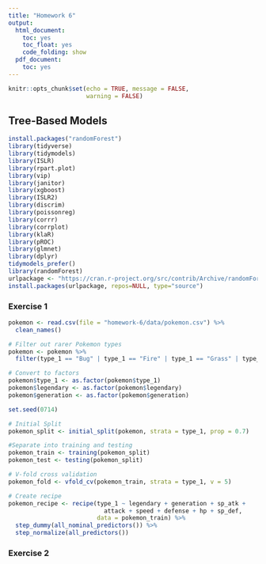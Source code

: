 ```yaml
---
title: "Homework 6"
output:
  html_document:
    toc: yes
    toc_float: yes
    code_folding: show
  pdf_document:
    toc: yes
---
```


```r
knitr::opts_chunk$set(echo = TRUE, message = FALSE,
                      warning = FALSE)
```


## Tree-Based Models 
```r
install.packages("randomForest")
library(tidyverse)
library(tidymodels)
library(ISLR)
library(rpart.plot)
library(vip)
library(janitor)
library(xgboost)
library(ISLR2) 
library(discrim)
library(poissonreg)
library(corrr)
library(corrplot)
library(klaR) 
library(pROC)
library(glmnet)
library(dplyr)
tidymodels_prefer()
library(randomForest)
urlpackage <- "https://cran.r-project.org/src/contrib/Archive/randomForest/randomForest_4.7-1.tar.gz"
install.packages(urlpackage, repos=NULL, type="source") 
```



### Exercise 1 
```r
pokemon <- read.csv(file = "homework-6/data/pokemon.csv") %>%
  clean_names()

# Filter out rarer Pokemon types
pokemon <- pokemon %>%
  filter(type_1 == "Bug" | type_1 == "Fire" | type_1 == "Grass" | type_1 ==  "Normal" | type_1 ==  "Water" | type_1 == "Psychic")

# Convert to factors
pokemon$type_1 <- as.factor(pokemon$type_1)
pokemon$legendary <- as.factor(pokemon$legendary)
pokemon$generation <- as.factor(pokemon$generation)

set.seed(0714)

# Initial Split
pokemon_split <- initial_split(pokemon, strata = type_1, prop = 0.7)

#Separate into training and testing
pokemon_train <- training(pokemon_split)
pokemon_test <- testing(pokemon_split)

# V-fold cross validation
pokemon_fold <- vfold_cv(pokemon_train, strata = type_1, v = 5)

# Create recipe
pokemon_recipe <- recipe(type_1 ~ legendary + generation + sp_atk +
                           attack + speed + defense + hp + sp_def,
                         data = pokemon_train) %>%
  step_dummy(all_nominal_predictors()) %>%
  step_normalize(all_predictors())

```


### Exercise 2 
```r

```














































